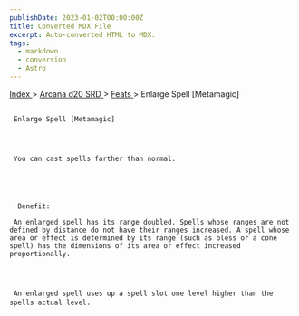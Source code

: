 ```yaml
---
publishDate: 2023-01-02T00:00:00Z
title: Converted MDX File
excerpt: Auto-converted HTML to MDX.
tags:
  - markdown
  - conversion
  - Astro
---
```







[
      Index
     ](-index)
     >
     [
      Arcana d20 SRD
     ](arcana-d20-srd-index)
     >
     [
      Feats
     ](arcana-d20-srd-feats-index)
     > Enlarge Spell [Metamagic]
    





## 
     Enlarge Spell [Metamagic]
    



     You can cast spells farther than normal.
    




      Benefit:
     
     An enlarged spell has its range doubled. Spells whose ranges are not defined by distance do not have their ranges increased. A spell whose area or effect is determined by its range (such as bless or a cone spell) has the dimensions of its area or effect increased proportionally.
    



     An enlarged spell uses up a spell slot one level higher than the spells actual level.
    




